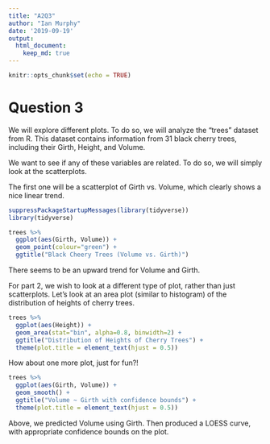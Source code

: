 ```yaml
---
title: "A2Q3"
author: "Ian Murphy"
date: '2019-09-19'
output: 
  html_document:
    keep_md: true
---
```


```r
knitr::opts_chunk$set(echo = TRUE)
```
# Question 3

We will explore different plots. To do so, we will analyze the "trees" dataset from R. This dataset contains information from 31 black cherry trees, including their Girth, Height, and Volume.

We want to see if any of these variables are related. To do so, we will simply look at the scatterplots.

The first one will be a scatterplot of Girth vs. Volume, which clearly shows a nice linear trend.

```r
suppressPackageStartupMessages(library(tidyverse))
library(tidyverse)

trees %>% 
  ggplot(aes(Girth, Volume)) + 
  geom_point(colour="green") + 
  ggtitle("Black Cheery Trees (Volume vs. Girth)")
```


There seems to be an upward trend for Volume and Girth.

For part 2, we wish to look at a different type of plot, rather than just scatterplots.
Let's look at an area plot (similar to histogram) of the distribution of heights of cherry trees.

```r
trees %>% 
  ggplot(aes(Height)) + 
  geom_area(stat="bin", alpha=0.8, binwidth=2) +
  ggtitle("Distribution of Heights of Cherry Trees") +
  theme(plot.title = element_text(hjust = 0.5))
```

How about one more plot, just for fun?!

```r
trees %>% 
  ggplot(aes(Girth, Volume)) + 
  geom_smooth() + 
  ggtitle("Volume ~ Girth with confidence bounds") +
  theme(plot.title = element_text(hjust = 0.5))
```
Above, we predicted Volume using Girth. Then produced a LOESS curve, with appropriate confidence bounds on the plot.

